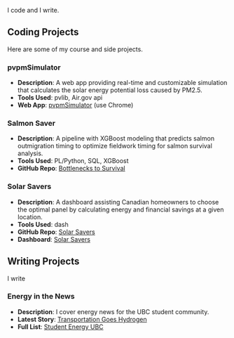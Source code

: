 I code and I write. 

## Coding Projects 
Here are some of my course and side projects. 


### pvpmSimulator
- **Description**: A web app providing real-time and customizable simulation that calculates the solar energy potential loss caused by PM2.5.
- **Tools Used**: pvlib, Air.gov api 
- **Web App**: [pvpmSimulator](https://pvpmsimulator.streamlit.app/) (use Chrome)

### Salmon Saver
- **Description**: A pipeline with XGBoost modeling that predicts salmon outmigration timing to optimize fieldwork timing for salmon survival analysis. 
- **Tools Used**: PL/Python, SQL, XGBoost
- **GitHub Repo**: [Bottlenecks to Survival](https://github.com/brahmwg/Bottlenecks_MDS_Capstone)

### Solar Savers
- **Description**: A dashboard assisting Canadian homeowners to choose the optimal panel by calculating energy and financial savings at a given location. 
- **Tools Used**: dash
- **GitHub Repo**: [Solar Savers](https://github.com/UBC-MDS/DSCI-532_2024_9_solar-savers)
- **Dashboard**: [Solar Savers](https://dsci-532-2024-9-solar-savers.onrender.com/)

## Writing Projects 
I write


### Energy in the News 
- **Description**: I cover energy news for the UBC student community. 
- **Latest Story**: [Transportation Goes Hydrogen](https://www.studentenergyubc.com/post/transportation-goes-hydrogen)
- **Full List**: [Student Energy UBC](https://www.studentenergyubc.com/blog) 
